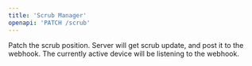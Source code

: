 ```yaml
---
title: 'Scrub Manager'
openapi: 'PATCH /scrub'
---
```


<Steps>
  <Step title="Patch">
    Patch the scrub position.
  </Step>
  <Step title="Webhook">
    Server will get scrub update, and post it to the webhook.
  </Step>
  <Step title="Device">
    The currently active device will be listening to the webhook.
  </Step>
</Steps>
